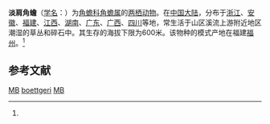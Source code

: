 {{Speciesbox
| name = 淡肩角蟾
| status = DD | status_system = iucn3.1
| status_ref = <ref name=iucn>{{IUCN2010|version=2010.3| assessors = Fei Liang, Ye Changyuan | year = 2006  | id = 61841 | title = Megophrys boettgeri |downloaded = 2010-10-7}}</ref>
| image = 
| genus = Megophrys
| species = boettgeri
| authority = (Boulenger, 1899)<ref name='id4843'>{{cite web| url =http://www.bioinfo.cn/db05/BjdwSpecies.php?action=view&id=4843| title =淡肩角蟾| work =《中国动物物种编目数据库》| publisher =中国科学院微生物研究所| author =中国科学院动物研究所| accessdate =2009-04-11| deadurl =yes| archiveurl =https://web.archive.org/web/20160305025014/http://www.bioinfo.cn/db05/BjdwSpecies.php?action=view&id=4843| archivedate =2016-03-05}}</ref>
| synonyms = 
<small>
Megophrys boettgeri Chang, 1934-35<br/>
Megophrys huangshanensis Fei and Ye, 2005<br/>
Megophrys minor Fei, Ye and Huang, 1990
</small>
}}

'''淡肩角蟾'''（[[学名|学名]]：{{lang|la|''Megophrys boettgeri''}}）为[[角蟾科|角蟾科]][[角蟾属|角蟾属]]的[[两栖动物|两栖动物]]。在[[中国大陆|中国大陆]]，分布于[[浙江|浙江]]、[[安徽|安徽]]、[[福建|福建]]、[[江西|江西]]、[[湖南|湖南]]、[[广东|广东]]、[[广西|广西]]、[[四川|四川]]等地，常生活于山区溪流上游附近地区潮湿的草丛和碎石中。其生存的海拔下限为600米。该物种的模式产地在福建[[福州|福州]]。<ref name='id4843'/>

== 参考文献 ==
{{reflist}}

{{Wikispecies|Megophrys boettgeri}}
{{Taxonbar|from=Q28026107}}

[[Category:IUCN红色名录数据缺乏物种|MB]]
[[Category:角蟾属|boettgeri]]
[[Category:中國特有兩棲動物|MB]]


{{amphibian-stub}}